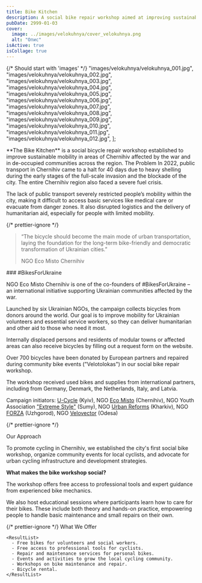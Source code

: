 ```yaml
---
title: Bike Kitchen
description: A social bike repair workshop aimed at improving sustainable mobility in war-affected and de-occupied communities.
pubDate: 2999-01-03
cover:
  image: ../images/velokuhnya/cover_velokuhnya.png
  alt: "Опис"
isActive: true
isCollage: true
---
```



{/* Should start with 'images' */}
"images/velokuhnya/velokuhnya_001.jpg",
"images/velokuhnya/velokuhnya_002.jpg",
"images/velokuhnya/velokuhnya_003.jpg",
"images/velokuhnya/velokuhnya_004.jpg",
"images/velokuhnya/velokuhnya_005.jpg",
"images/velokuhnya/velokuhnya_006.jpg",
"images/velokuhnya/velokuhnya_007.jpg",
"images/velokuhnya/velokuhnya_008.jpg",
"images/velokuhnya/velokuhnya_009.jpg",
"images/velokuhnya/velokuhnya_010.jpg",
"images/velokuhnya/velokuhnya_011.jpg",
"images/velokuhnya/velokuhnya_012.jpg",
];

<TextContent>
  **The Bike Kitchen** is a social bicycle repair workshop established to
  improve sustainable mobility in areas of Chernihiv affected by the war and in
  de-occupied communities across the region.
</TextContent>

<TextContent>
  <Badge>The Problem</Badge>
  In 2022, public transport in Chernihiv came to a halt for 40 days due to heavy shelling during the early stages of the full-scale invasion and the blockade of the city. The entire Chernihiv region also faced a severe fuel crisis.

The lack of public transport severely restricted people’s mobility within the city, making it difficult to access basic services like medical care or evacuate from danger zones. It also disrupted logistics and the delivery of humanitarian aid, especially for people with limited mobility.

</TextContent>

{/* prettier-ignore */}
<Blockquote>

<span>“</span>The bicycle should become the main mode of urban transportation,
laying the foundation for the long-term bike-friendly and democratic
transformation of Ukrainian cities.<span>”</span>

  <BlockquoteFooter>
  NGO Eco Misto Chernihiv
</BlockquoteFooter>
</Blockquote>

<TextContent>
### #BikesForUkraine

NGO Eco Misto Chernihiv is one of the co-founders of #BikesForUkraine – an international initiative supporting Ukrainian communities affected by the war.

Launched by six Ukrainian NGOs, the campaign collects bicycles from donors around the world. Our goal is to improve mobility for Ukrainian volunteers and essential service workers, so they can deliver humanitarian and other aid to those who need it most.

Internally displaced persons and residents of modular towns or affected areas can also receive bicycles by filling out a request form on the website.

Over 700 bicycles have been donated by European partners and repaired during community bike events ("Velotolokas") in our social bike repair workshop.

The workshop received used bikes and supplies from international partners, including from Germany, Denmark, the Netherlands, Italy, and Latvia.

Campaign initiators: [U-Cycle](https://u-cycle.org.ua) (Kyiv), NGO [Eco Misto](https://www.facebook.com/eco.cn.ua/) (Chernihiv), NGO Youth Association ["Extreme Style"](https://www.facebook.com/sumyextremestyle) (Sumy), NGO [Urban Reforms](https://www.facebook.com/urbanreform.ua) (Kharkiv), NGO [FORZA](https://www.facebook.com/ngoforza) (Uzhgorod), NGO [Velovector](https://www.facebook.com/velovector.org) (Odesa)

</TextContent>

{/* prettier-ignore */}
<TextContent>

  <ImageGrid>
    <Full src={bikesForUkraine} orientation="portrait"/>
  </ImageGrid>
</TextContent>

<TextContent>
  <Badge>Our Approach</Badge>

To promote cycling in Chernihiv, we established the city's first social bike workshop, organize community events for local cyclists, and advocate for urban cycling infrastructure and development strategies.

**What makes the bike workshop social?**

The workshop offers free access to professional tools and expert guidance from experienced bike mechanics.

We also host educational sessions where participants learn how to care for their bikes. These include both theory and hands-on practice, empowering people to handle basic maintenance and small repairs on their own.

</TextContent>

{/* prettier-ignore */}
  <TextContent>
    <Badge>What We Offer</Badge>

    <ResultList>
      - Free bikes for volunteers and social workers.
      - Free access to professional tools for cyclists.
      - Repair and maintenance services for personal bikes.
      - Events and activities to grow the local cycling community.
      - Workshops on bike maintenance and repair.
      - Bicycle rental.
    </ResultList>

  </TextContent>

<WorkingHours />

  <Logos>
    <Icon name="donors-eed" />
    <Icon name="donors-usaid" />
    <Icon name="partners-ecovisio-original" />
    <Icon name="partners-u-cycle-original" />
    <Icon name="partners-agenciya-original" />
    <Icon name="partners-chernigiv-city-council" />
    <Icon name="partners-chernigiv-ova" />

  </Logos>

<MultiSlideGallery imagePaths={velokuhnyaImages} isFullscreen />
